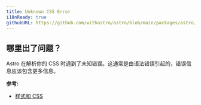 ```yaml
---
title: Unknown CSS Error
i18nReady: true
githubURL: https://github.com/withastro/astro/blob/main/packages/astro/src/core/errors/errors-data.ts
---
```


<DontEditWarning />


## 哪里出了问题？
Astro 在解析你的 CSS 时遇到了未知错误。这通常是由语法错误引起的，错误信息应该包含更多信息。

**参考:**
-  [样式和 CSS](/zh-cn/guides/styling/)
